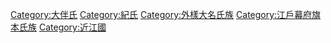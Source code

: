 [[Category:大伴氏|Category:大伴氏]]
[[Category:紀氏|Category:紀氏]]
[[Category:外樣大名氏族|Category:外樣大名氏族]]
[[Category:江戶幕府旗本氏族|Category:江戶幕府旗本氏族]]
[[Category:近江國|Category:近江國]]